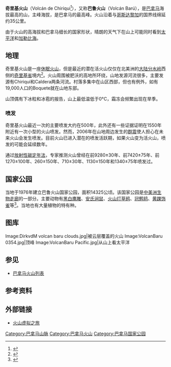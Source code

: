{{Infobox mountain
| Name =巴鲁火山
| Photo = volcan_baru.jpg
| Caption =巴鲁火山
| Elevation = 3474米
| prominence = 
| Listing = [[各国最高点列表|各国最高点列表]]
| Location = {{flag|Panama}}
| Range = [[塔拉曼卡山脉|塔拉曼卡山脉]]
| pushpin_map            =Panama 
| pushpin_map_caption    =
| latd = 8 | latm = 48 | lats = 28.8 | latNS = N
| longd = 82 | longm = 32 | longs = 34.8 | longEW = W
| coordinates_ref = 
| topo = 
| Type = [[复式火山|复式火山]]
| age = 
| Last eruption = 1550 ± 10年
| first_ascent = 
| easiest_route = 
}}
'''奇里基火山'''（Volcán de Chiriqui<ref>{{cite gvp|vnum=1406-01-|name=Barú}}</ref>），又称'''巴鲁火山'''（Volcán Barú），是[[巴拿马|巴拿马]]海拔最高的山，主峰海拔{{convert|3474|m|ft|0}}，是巴拿马的最高峰。火山沿着与[[哥斯达黎加|哥斯达黎加]]的国界线绵延约35公里。

由于火山的高海拔和巴拿马细长的国家形状，晴朗的天气下在山上可能同时看到[[太平洋|太平洋]]和[[加勒比海|加勒比海]]。

==地理==
奇里基火山是一座[[休眠火山|休眠火山]]，但是最近的潜在活火山仅仅在北美洲的[[大陆分水岭|大陆分水岭]]西侧的[[奇里基省|奇里基省]]境内<ref>{{Cite web| url=http://pubs.usgs.gov/of/2007/1401| title=Volcán Barú: Eruptive History and Volcano-Hazards Assessment| accessdate=17 March 2011| archive-date=2012-04-30| archive-url=https://web.archive.org/web/20120430034713/http://pubs.usgs.gov/of/2007/1401/| dead-url=no}}</ref>。火山周围被肥沃的高地所环绕，山地发源河流很多，主要发源有Chiriquí和Caldera两条河流。村落多集中在山区西部，但也有例外，如有19,000人口的Boquete就在山地东部。

山顶偶有下冰粒和冰雹的报告，山上最低温低于0°C，霜冻会频繁出现在旱季。

===喷发===
奇里基火山最近一次的主要喷发大约在500年，此外还有一些证据证明在1550年附近有一次小型的火山喷发。然而，2006年在山地周边发生的[[群震|群震]]使人担心在未来火山会发生喷发。目前火山已进入潜在的喷发活跃期，如果火山变为活火山，喷发的可能会延续数年。

通过[[放射性碳定年法|放射性碳定年法]]，专家推测火山曾经在前9280±30年、前7420±75年、前1270±100年、260±150年、710±30年、1130±150年和1340±75年喷发过。

==国家公园==
当地于1976年建立巴鲁火山国家公园，面积14325公顷。该国家公园是[[中美洲生物走廊|中美洲生物走廊]]的一部分。主要动物有[[黑白鹰雕|黑白鹰雕]]、[[安氏涧鼠|安氏涧鼠]]、[[火山灯草鹀|火山灯草鹀]]、[[冠鹩鸫|冠鹩鸫]]、[[黄踝饰雀|黄踝饰雀]]等<ref>{{Cite web |url= http://www.osatravel.com/volcan-baru-panama.html |title= Volcan Baru/ Panamá |publisher= Osatravel |accessdate= 8 June 2012 |archive-date= 2012-09-07 |archive-url= https://web.archive.org/web/20120907001044/http://www.osatravel.com/volcan-baru-panama.html |dead-url= no }}</ref>。当地也有大量植物的特有种。

==图库==
<gallery>
Image:DirkvdM volcan baru clouds.jpg|被云层覆盖的火山
Image:VolcanBaru 0354.jpg|顶峰
Image:VolcanBaru Pacific.jpg|从山上看太平洋
</gallery>

==参见==
* [[巴拿马火山列表|巴拿马火山列表]]

==参考资料==
{{reflist}}

==外部链接==
* [http://www.seeit360.com/volcan-baru-virtual-tour 火山虚拟之旅]{{Wayback|url=http://www.seeit360.com/volcan-baru-virtual-tour |date=20120216094524 }}
{{Central American volcanoes}}
{{DEFAULTSORT:Baru}}
[[Category:巴拿马山脉|Category:巴拿马山脉]]
[[Category:巴拿马火山|Category:巴拿马火山]]
[[Category:巴拿马国家公园|Category:巴拿马国家公园]]